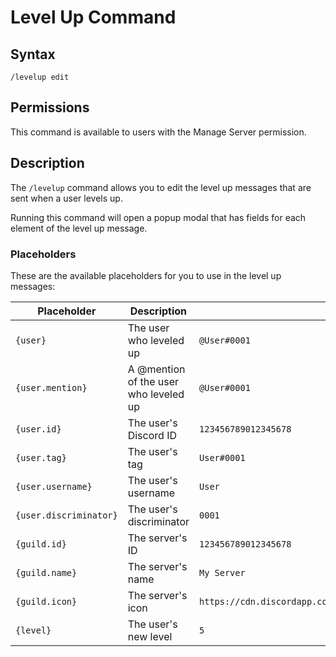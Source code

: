 # Level Up Command

## Syntax

```
/levelup edit
```

## Permissions

This command is available to users with the Manage Server permission.

## Description

The `/levelup` command allows you to edit the level up messages that are sent when a user levels up.

Running this command will open a popup modal that has fields for each element of the level up message.

### Placeholders

These are the available placeholders for you to use in the level up messages:

| Placeholder            | Description                           | Example                                                                                    |
| ---------------------- | ------------------------------------- | ------------------------------------------------------------------------------------------ |
| `{user}`               | The user who leveled up               | `@User#0001`                                                                               |
| `{user.mention}`       | A @mention of the user who leveled up | `@User#0001`                                                                               |
| `{user.id}`            | The user's Discord ID                 | `123456789012345678`                                                                       |
| `{user.tag}`           | The user's tag                        | `User#0001`                                                                                |
| `{user.username}`      | The user's username                   | `User`                                                                                     |
| `{user.discriminator}` | The user's discriminator              | `0001`                                                                                     |
| `{guild.id}`           | The server's ID                       | `123456789012345678`                                                                       |
| `{guild.name}`         | The server's name                     | `My Server`                                                                                |
| `{guild.icon}`         | The server's icon                     | `https://cdn.discordapp.com/icons/123456789012345678/abcdef1234567890abcdef1234567890.png` |
| `{level}`              | The user's new level                  | `5`                                                                                        |
